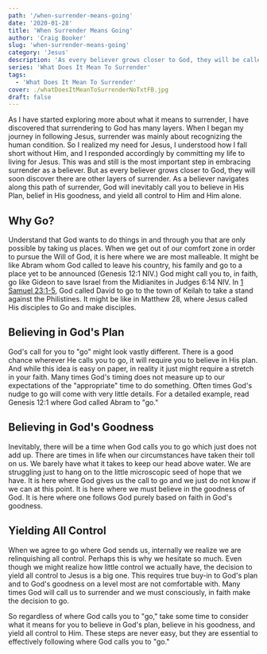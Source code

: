 ```yaml
---
path: '/when-surrender-means-going'
date: '2020-01-28'
title: 'When Surrender Means Going'
author: 'Craig Booker'
slug: 'when-surrender-means-going'
category: 'Jesus'
description: 'As every believer grows closer to God, they will be called to deeper levels of surrender. Here we talk about when surrender means going.'
series: 'What Does It Mean To Surrender'
tags:
  - 'What Does It Mean To Surrender'
cover: ./whatDoesItMeanToSurrenderNoTxtFB.jpg
draft: false
---
```


As I have started exploring more about what it means to surrender, I have discovered that surrendering to God has many layers. When I began my journey in following Jesus, surrender was mainly about recognizing the human condition. So I realized my need for Jesus, I understood how I fall short without Him, and I responded accordingly by committing my life to living for Jesus. This was and still is the most important step in embracing surrender as a believer. But as every believer grows closer to God, they will soon discover there are other layers of surrender. As a believer navigates along this path of surrender, God will inevitably call you to believe in His Plan, belief in His goodness, and yield all control to Him and Him alone.

## Why Go?

Understand that God wants to do things in and through you that are only possible by taking us places. When we get out of our comfort zone in order to pursue the Will of God, it is here where we are most malleable. It might be like Abram whom God called to leave his country, his family and go to a place yet to be announced (Genesis 12:1 NIV.) God might call you to, in faith, go like Gideon to save Israel from the Midianites in Judges 6:14 NIV. In [1 Samuel 23:1-5](https://www.bible.com/bible/111/1sa.23.1-5.niv), God called David to go to the town of Keilah to take a stand against the Philistines. It might be like in Matthew 28, where Jesus called His disciples to Go and make disciples.

## Believing in God's Plan

God's call for you to "go" might look vastly different. There is a good chance wherever He calls you to go, it will require you to believe in His plan. And while this idea is easy on paper, in reality it just might require a stretch in your faith. Many times God's timing does not measure up to our expectations of the "appropriate" time to do something. Often times God's nudge to go will come with very little details. For a detailed example, read Genesis 12:1 where God called Abram to "go."

## Believing in God's Goodness

Inevitably, there will be a time when God calls you to go which just does not add up. There are times in life when our circumstances have taken their toll on us. We barely have what it takes to keep our head above water. We are struggling just to hang on to the little microscopic seed of hope that we have. It is here where God gives us the call to go and we just do not know if we can at this point. It is here where we must believe in the goodness of God. It is here where one follows God purely based on faith in God's goodness.

## Yielding All Control

When we agree to go where God sends us, internally we realize we are relinquishing all control. Perhaps this is why we hesitate so much. Even though we might realize how little control we actually have, the decision to yield all control to Jesus is a big one. This requires true buy-in to God's plan and to God's goodness on a level most are not comfortable with. Many times God will call us to surrender and we must consciously, in faith make the decision to go.

So regardless of where God calls you to "go," take some time to consider what it means for you to believe in God's plan, believe in his goodness, and yield all control to Him. These steps are never easy, but they are essential to effectively following where God calls you to "go."
